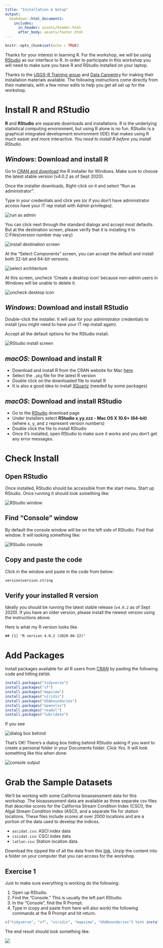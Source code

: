 ```yaml
---
title: "Installation & Setup"
output: 
  bookdown::html_document2:
    includes:
      in_header: assets/header.html
      after_body: assets/footer.html
---
```


```r
knitr::opts_chunk$set(echo = TRUE)
```


Thanks for your interest in learning R.  For the workshop, we will be using [RStudio](https://www.rstudio.com/) as our interface to R.  In order to participate in this workshop you will need to make sure you have R and RStudio installed on your laptop.

Thanks to the [USGS-R Training group](https://owi.usgs.gov/R/training.html) and [Data Carpentry](https://datacarpentry.org/R-ecology-lesson/index.html) for making their installation materials available.  The following instructions come directly from their materials, with a few minor edits to help you get all set up for the workshop.

# Install R and RStudio

**R** and **RStudio** are separate downloads and installations. R is the underlying statistical computing environment, but using R alone is no fun. RStudio is a graphical integrated development environment (IDE) that makes using R much easier and more interactive. *You need to install R before you install RStudio*.

## *Windows*: Download and install R
Go to [CRAN and download](https://cran.rstudio.com/bin/windows/base/) the R installer for Windows. Make sure to choose the latest stable version (v4.0.2 as of Sept 2020).

Once the installer downloads, Right-click on it and select "Run as administrator". 

Type in your credentials and click yes (or if you don't have administrator access have your IT rep install with Admin privileges).

![](images/install_open_as_admin.png#inline-img "run as admin")

You can click next through the standard dialogs and accept most defaults. But at the destination
screen, please verify that it is installing it to C:\Program Files\R (version number may vary)

![](images/install_destination.png#inline-img "install destination screen")

At the "Select Components" screen, you can accept the default and install both 32-bit and 64-bit versions.

![](images/install_arch_window.png#inline-img "select architecture")

At this screen, uncheck 'Create a desktop icon' because non-admin users in Windows will be unable to delete it.

![](images/install_tasks.png#inline-img "uncheck desktop icon")


## *Windows*: Download and install RStudio
[](https://www.rstudio.com/products/rstudio/download/)

Double-click the installer. It will ask for your administrator credentials to install (you might need to have your IT rep install again). 

Accept all the default options for the RStudio install.

![](images/install_rstudio.png#inline-img "RStudio install screen")

## *macOS*: Download and install R

 - Download and install R from the CRAN website for Mac [here](https://cran.r-project.org/bin/macosx/). 
 - Select the `.pkg` file for the latest R version
 - Double click on the downloaded file to install R
 - It is also a good idea to install [XQuartz](https://www.xquartz.org/) (needed by some packages)

## *macOS*: Download and install RStudio

 - Go to the [RStudio](https://www.rstudio.com/products/rstudio/download/#download) download page
 - Under Installers select **RStudio x.yy.zzz - Mac OS X 10.6+ (64-bit)** (where x, y, and z represent version numbers)
 - Double click the file to install RStudio
 - Once it’s installed, open RStudio to make sure it works and you don’t get any error messages.


# Check Install

## Open RStudio
Once installed, RStudio should be accessible from the start menu.  Start up RStudio.  Once running it should look something like:

![](images/rstudio.png#inline-img "RStudio window")

## Find "Console" window
By default the console window will be on the left side of RStudio.  Find that window.  It will looking something like:  

![](images/rstudio_console.png#inline-img "RStudio console")

## Copy and paste the code
Click in the window and paste in the code from below:


```r
version$version.string
```

## Verify your installed R version

Ideally you should be running the latest stable release (`v4.0.2` as of Sept 2020). If you have an older version, please install the newest version using the instructions above.

Here is what my R version looks like.

```
## [1] "R version 4.0.2 (2020-06-22)"
```

# Add Packages

Install packages available for all R users from [CRAN](https://cran.r-project.org/) by pasting the following code and hitting `ENTER`.


```r
install.packages("tidyverse")
install.packages("sf")
install.packages("mapview")
install.packages("viridis")
install.packages("USAboundaries")
install.packages("openxlsx")
install.pacakges("readxl")
install.packages("lubridate")

```

If you see 

![](images/personal_library_dialog.png#inline-img "dialog box behind")

That's OK! There’s a dialog box hiding behind RStudio asking if you want to create a personal folder in your Documents folder.  Click *Yes*. It will look something like this when done:

![](images/general_pkg_output.png#inline-img "console output")

# Grab the Sample Datasets

We'll be working with some California bioassessment data for this workshop.  The bioassessment data are available as three separate csv files that describe scores for the California Stream Condition Index (CSCI), the Algal Stream Condition Index (ASCI), and a separate file for station locations.  These files include scores at over 2000 locations and are a portion of the data used to develop the indices. 

* `ascidat.csv`: ASCI index data
* `cscidat.csv`: CSCI index data
* `latlon.csv`: Station location data

Download the zipped file of all the data from this [link](https://github.com/ucd-cws/CABW2020_R_training/raw/main/data/datazip.zip).  Unzip the content into a folder on your computer that you can access for the workshop.

## Exercise 1
Just to make sure everything is working do the following:

1. Open up RStudio.
2. Find the "Console."  This is usually the left part RStudio.
3. In the "Console", find the R Prompt.
4. Type in (copy and paste from here will also work) the following commands at the R Prompt and hit return.  


```r
c("tidyverse", "sf", "viridis", "mapview", "USAboundaries") %in% installed.packages()
```

The end result should look something like:

![](images/install_success.jpg)


